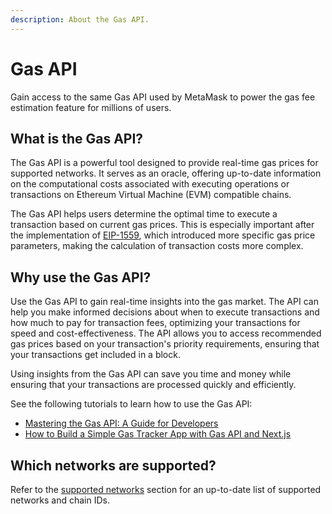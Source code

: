 ```yaml
---
description: About the Gas API.
---
```


# Gas API

Gain access to the same Gas API used by MetaMask to power the gas fee estimation feature for millions of users.

## What is the Gas API?

The Gas API is a powerful tool designed to provide real-time gas prices for supported networks. It serves as an
oracle, offering up-to-date information on the computational costs associated with executing operations or transactions
on Ethereum Virtual Machine (EVM) compatible chains.

The Gas API helps users determine the optimal time to execute a transaction based on current gas prices. This is especially
important after the implementation of [EIP-1559](https://eips.ethereum.org/EIPS/eip-1559), which introduced more specific
gas price parameters, making the calculation of transaction costs more complex.

## Why use the Gas API?

Use the Gas API to gain real-time insights into the gas market.
The API can help you make informed decisions about when to execute transactions and how much to pay
for transaction fees, optimizing your transactions for speed and cost-effectiveness.
The API allows you to access recommended gas prices based on your transaction's priority
requirements, ensuring that your transactions get included in a block.

Using insights from the Gas API can save you time and money while ensuring that your transactions
are processed quickly and efficiently.

See the following tutorials to learn how to use the Gas API:
- [Mastering the Gas API: A Guide for Developers](https://www.infura.io/blog/post/mastering-the-gas-api-a-guide-for-developers)
- [How to Build a Simple Gas Tracker App with Gas API and Next.js](https://metamask.io/news/developers/how-to-build-a-simple-gas-tracker-app-with-gas-api-and-nextjs/)

## Which networks are supported?

Refer to the [supported networks](./supported-networks.mdx) section for an up-to-date list of supported networks and chain IDs.
